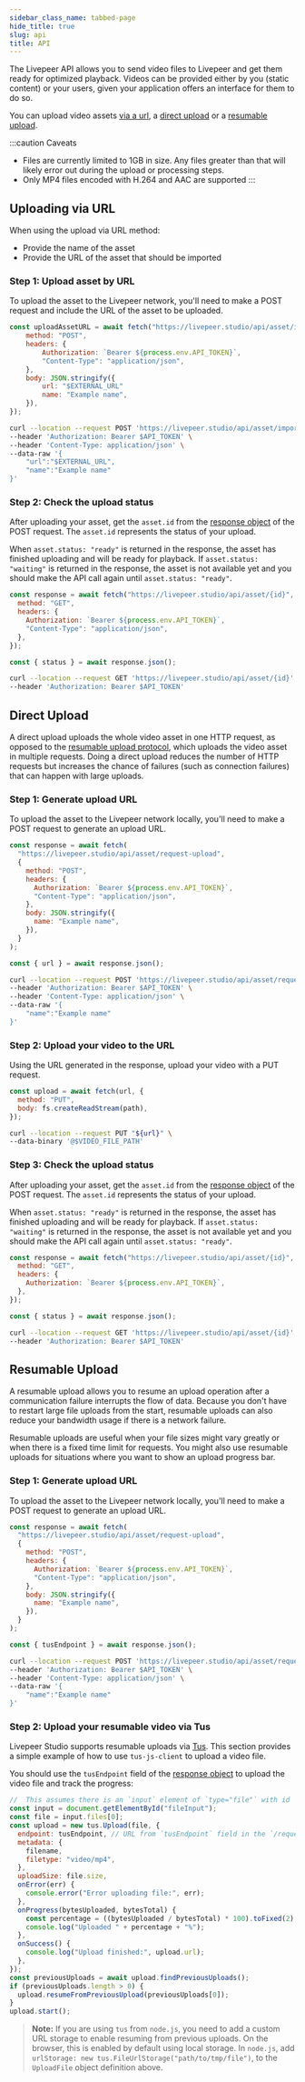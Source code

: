 ```yaml
---
sidebar_class_name: tabbed-page
hide_title: true
slug: api
title: API
---
```



<Tabs />

The Livepeer API allows you to send video files to Livepeer and get them ready
for optimized playback. Videos can be provided either by you (static content) or
your users, given your application offers an interface for them to do so.

You can upload video assets [via a url](#uploading-via-url), a
[direct upload](#direct-upload) or a [resumable upload](#resumable-upload).

:::caution Caveats
- Files are currently limited to 1GB in size. Any files greater than that will
  likely error out during the upload or processing steps.
- Only MP4 files encoded with H.264 and AAC are supported
:::

## Uploading via URL

When using the upload via URL method:

- Provide the name of the asset
- Provide the URL of the asset that should be imported

### Step 1: Upload asset by URL

To upload the asset to the Livepeer network, you'll need to make a POST request
and include the URL of the asset to be uploaded.

<CodeBlockTabs>
<CodeBlockTabItem value="JavaScript" label="JavaScript">

```js
const uploadAssetURL = await fetch("https://livepeer.studio/api/asset/import", {
    method: "POST",
    headers: {
        Authorization: `Bearer ${process.env.API_TOKEN}`,
        "Content-Type": "application/json",
    },
    body: JSON.stringify({
        url: "$EXTERNAL_URL"
        name: "Example name",
    }),
});
```

</CodeBlockTabItem>
<CodeBlockTabItem value="curl" label="curl">

```bash
curl --location --request POST 'https://livepeer.studio/api/asset/import' \
--header 'Authorization: Bearer $API_TOKEN' \
--header 'Content-Type: application/json' \
--data-raw '{
    "url":"$EXTERNAL_URL",
    "name":"Example name"
}'
```

</CodeBlockTabItem>
</CodeBlockTabs>

### Step 2: Check the upload status

After uploading your asset, get the `asset.id` from the
[response object](/reference/api/create-asset-with-url#response) of the POST
request. The `asset.id` represents the status of your upload.

When `asset.status: "ready"` is returned in the response, the asset has finished
uploading and will be ready for playback. If `asset.status: "waiting"` is
returned in the response, the asset is not available yet and you should make the
API call again until `asset.status: "ready"`.

<CodeBlockTabs>
<CodeBlockTabItem value="JavaScript" label="JavaScript">

```js
const response = await fetch("https://livepeer.studio/api/asset/{id}", {
  method: "GET",
  headers: {
    Authorization: `Bearer ${process.env.API_TOKEN}`,
    "Content-Type": "application/json",
  },
});

const { status } = await response.json();
```

</CodeBlockTabItem>
<CodeBlockTabItem value="curl" label="curl">

```bash
curl --location --request GET 'https://livepeer.studio/api/asset/{id}' \
--header 'Authorization: Bearer $API_TOKEN'
```

</CodeBlockTabItem>
</CodeBlockTabs>

## Direct Upload

A direct upload uploads the whole video asset in one HTTP request, as opposed to
the [resumable upload protocol](#resumable-upload), which uploads the video
asset in multiple requests. Doing a direct upload reduces the number of HTTP
requests but increases the chance of failures (such as connection failures) that
can happen with large uploads.

### Step 1: Generate upload URL

To upload the asset to the Livepeer network locally, you'll need to make a POST
request to generate an upload URL.

<CodeBlockTabs>
<CodeBlockTabItem value="JavaScript" label="JavaScript">

```js
const response = await fetch(
  "https://livepeer.studio/api/asset/request-upload",
  {
    method: "POST",
    headers: {
      Authorization: `Bearer ${process.env.API_TOKEN}`,
      "Content-Type": "application/json",
    },
    body: JSON.stringify({
      name: "Example name",
    }),
  }
);

const { url } = await response.json();
```

</CodeBlockTabItem>
<CodeBlockTabItem value="curl" label="curl">

```bash
curl --location --request POST 'https://livepeer.studio/api/asset/request-upload' \
--header 'Authorization: Bearer $API_TOKEN' \
--header 'Content-Type: application/json' \
--data-raw '{
    "name":"Example name"
}'
```

</CodeBlockTabItem>
</CodeBlockTabs>

### Step 2: Upload your video to the URL

Using the URL generated in the response, upload your video with a PUT request.

<CodeBlockTabs>
<CodeBlockTabItem value="JavaScript" label="JavaScript">

```js
const upload = await fetch(url, {
  method: "PUT",
  body: fs.createReadStream(path),
});
```

</CodeBlockTabItem>
<CodeBlockTabItem value="curl" label="curl">

```bash
curl --location --request PUT "${url}" \
--data-binary '@$VIDEO_FILE_PATH'
```

</CodeBlockTabItem>
</CodeBlockTabs>

### Step 3: Check the upload status

After uploading your asset, get the `asset.id` from the
[response object](/reference/api/create-asset-with-url#response) of the POST
request. The `asset.id` represents the status of your upload.

When `asset.status: "ready"` is returned in the response, the asset has finished
uploading and will be ready for playback. If `asset.status: "waiting"` is
returned in the response, the asset is not available yet and you should make the
API call again until `asset.status: "ready"`.

<CodeBlockTabs>
<CodeBlockTabItem value="JavaScript" label="JavaScript">

```js
const response = await fetch("https://livepeer.studio/api/asset/{id}", {
  method: "GET",
  headers: {
    Authorization: `Bearer ${process.env.API_TOKEN}`,
  },
});

const { status } = await response.json();
```

</CodeBlockTabItem>
<CodeBlockTabItem value="curl" label="curl">

```bash
curl --location --request GET 'https://livepeer.studio/api/asset/{id}' \
--header 'Authorization: Bearer $API_TOKEN'
```

</CodeBlockTabItem>
</CodeBlockTabs>

## Resumable Upload

A resumable upload allows you to resume an upload operation after a
communication failure interrupts the flow of data. Because you don't have to
restart large file uploads from the start, resumable uploads can also reduce
your bandwidth usage if there is a network failure.

Resumable uploads are useful when your file sizes might vary greatly or when
there is a fixed time limit for requests. You might also use resumable uploads
for situations where you want to show an upload progress bar.

### Step 1: Generate upload URL

To upload the asset to the Livepeer network locally, you'll need to make a POST
request to generate an upload URL.

<CodeBlockTabs>
<CodeBlockTabItem value="JavaScript" label="JavaScript">

```js
const response = await fetch(
  "https://livepeer.studio/api/asset/request-upload",
  {
    method: "POST",
    headers: {
      Authorization: `Bearer ${process.env.API_TOKEN}`,
      "Content-Type": "application/json",
    },
    body: JSON.stringify({
      name: "Example name",
    }),
  }
);

const { tusEndpoint } = await response.json();
```

</CodeBlockTabItem>
<CodeBlockTabItem value="curl" label="curl">

```bash
curl --location --request POST 'https://livepeer.studio/api/asset/request-upload' \
--header 'Authorization: Bearer $API_TOKEN' \
--header 'Content-Type: application/json' \
--data-raw '{
    "name":"Example name"
}'
```

</CodeBlockTabItem>
</CodeBlockTabs>

### Step 2: Upload your resumable video via Tus

Livepeer Studio supports resumable uploads via [Tus](https://tus.io/). This
section provides a simple example of how to use `tus-js-client` to upload a
video file.

You should use the `tusEndpoint` field of the
[response object](/reference/api/create-asset#response-example) to upload the
video file and track the progress:

<CodeBlockTabs>
<CodeBlockTabItem value="JavaScript" label="JavaScript">

```js
//  This assumes there is an `input` element of `type="file"` with id `fileInput` in the HTML
const input = document.getElementById("fileInput");
const file = input.files[0];
const upload = new tus.Upload(file, {
  endpoint: tusEndpoint, // URL from `tusEndpoint` field in the `/request-upload` response
  metadata: {
    filename,
    filetype: "video/mp4",
  },
  uploadSize: file.size,
  onError(err) {
    console.error("Error uploading file:", err);
  },
  onProgress(bytesUploaded, bytesTotal) {
    const percentage = ((bytesUploaded / bytesTotal) * 100).toFixed(2);
    console.log("Uploaded " + percentage + "%");
  },
  onSuccess() {
    console.log("Upload finished:", upload.url);
  },
});
const previousUploads = await upload.findPreviousUploads();
if (previousUploads.length > 0) {
  upload.resumeFromPreviousUpload(previousUploads[0]);
}
upload.start();
```

</CodeBlockTabItem>
</CodeBlockTabs>

> **Note:** If you are using `tus` from `node.js`, you need to add a custom URL
> storage to enable resuming from previous uploads. On the browser, this is
> enabled by default using local storage. In `node.js`, add
> `urlStorage: new tus.FileUrlStorage("path/to/tmp/file")`, to the `UploadFile`
> object definition above.
